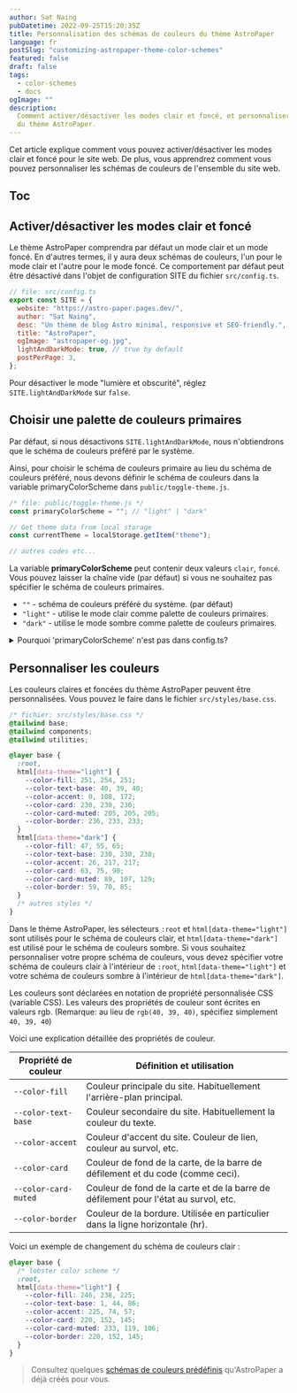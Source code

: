 ```yaml
---
author: Sat Naing
pubDatetime: 2022-09-25T15:20:35Z
title: Personnalisation des schémas de couleurs du thème AstroPaper
language: fr
postSlug: "customizing-astropaper-theme-color-schemes"
featured: false
draft: false
tags:
  - color-schemes
  - docs
ogImage: ""
description:
  Comment activer/désactiver les modes clair et foncé, et personnaliser les jeux de couleurs
  du thème AstroPaper.
---
```


Cet article explique comment vous pouvez activer/désactiver les modes clair et foncé pour le site web. De plus, vous apprendrez comment vous pouvez personnaliser les schémas de couleurs de l'ensemble du site web.

## Toc

## Activer/désactiver les modes clair et foncé

Le thème AstroPaper comprendra par défaut un mode clair et un mode foncé. En d'autres termes, il y aura deux schémas de couleurs, l'un pour le mode clair et l'autre pour le mode foncé. Ce comportement par défaut peut être désactivé dans l'objet de configuration SITE du fichier `src/config.ts`.

```js
// file: src/config.ts
export const SITE = {
  website: "https://astro-paper.pages.dev/",
  author: "Sat Naing",
  desc: "Un thème de blog Astro minimal, responsive et SEO-friendly.",
  title: "AstroPaper",
  ogImage: "astropaper-og.jpg",
  lightAndDarkMode: true, // true by default
  postPerPage: 3,
};
```

Pour désactiver le mode "lumière et obscurité", réglez `SITE.lightAndDarkMode` sur `false`.

## Choisir une palette de couleurs primaires

Par défaut, si nous désactivons `SITE.lightAndDarkMode`, nous n'obtiendrons que le schéma de couleurs préféré par le système.

Ainsi, pour choisir le schéma de couleurs primaire au lieu du schéma de couleurs préféré, nous devons définir le schéma de couleurs dans la variable primaryColorScheme dans `public/toggle-theme.js`.

```js
/* file: public/toggle-theme.js */
const primaryColorScheme = ""; // "light" | "dark"

// Get theme data from local storage
const currentTheme = localStorage.getItem("theme");

// autres codes etc...
```

La variable **primaryColorScheme** peut contenir deux valeurs `clair`, `foncé`. Vous pouvez laisser la chaîne vide (par défaut) si vous ne souhaitez pas spécifier le schéma de couleurs primaires.

- `""` - schéma de couleurs préféré du système. (par défaut)
- `"light"` - utilise le mode clair comme palette de couleurs primaires.
- `"dark"` - utilise le mode sombre comme palette de couleurs primaires.

<details>
<summary>Pourquoi 'primaryColorScheme' n'est pas dans config.ts?</summary>

> Pour éviter le scintillement des couleurs lors du rechargement de la page, nous devons placer les codes JavaScript de basculement le plus tôt possible lors du chargement de la page. Cela résout le problème du scintillement, mais en contrepartie, nous ne pouvons plus utiliser les importations ESM.

[Cliquez ici](https://docs.astro.build/en/reference/directives-reference/#isinline) pour en savoir plus sur le script Astro `is:inline`.

</details>

## Personnaliser les couleurs

Les couleurs claires et foncées du thème AstroPaper peuvent être personnalisées. Vous pouvez le faire dans le fichier `src/styles/base.css`.

```css
/* fichier: src/styles/base.css */
@tailwind base;
@tailwind components;
@tailwind utilities;

@layer base {
  :root,
  html[data-theme="light"] {
    --color-fill: 251, 254, 251;
    --color-text-base: 40, 39, 40;
    --color-accent: 0, 108, 172;
    --color-card: 230, 230, 230;
    --color-card-muted: 205, 205, 205;
    --color-border: 236, 233, 233;
  }
  html[data-theme="dark"] {
    --color-fill: 47, 55, 65;
    --color-text-base: 230, 230, 230;
    --color-accent: 26, 217, 217;
    --color-card: 63, 75, 90;
    --color-card-muted: 89, 107, 129;
    --color-border: 59, 70, 85;
  }
  /* autres styles */
}
```

Dans le thème AstroPaper, les sélecteurs `:root` et `html[data-theme="light"]` sont utilisés pour le schéma de couleurs clair, et `html[data-theme="dark"]` est utilisé pour le schéma de couleurs sombre. Si vous souhaitez personnaliser votre propre schéma de couleurs, vous devez spécifier votre schéma de couleurs clair à l'intérieur de `:root`, `html[data-theme="light"]` et votre schéma de couleurs sombre à l'intérieur de `html[data-theme="dark"]`.

Les couleurs sont déclarées en notation de propriété personnalisée CSS (variable CSS). Les valeurs des propriétés de couleur sont écrites en valeurs rgb. (Remarque: au lieu de `rgb(40, 39, 40)`, spécifiez simplement `40, 39, 40`)

Voici une explication détaillée des propriétés de couleur.

| Propriété de couleur | Définition et utilisation                                                            |
| -------------------- | ------------------------------------------------------------------------------------ |
| `--color-fill`       | Couleur principale du site. Habituellement l'arrière-plan principal.                 |
| `--color-text-base`  | Couleur secondaire du site. Habituellement la couleur du texte.                      |
| `--color-accent`     | Couleur d'accent du site. Couleur de lien, couleur au survol, etc.                   |
| `--color-card`       | Couleur de fond de la carte, de la barre de défilement et du code (comme ceci).      |
| `--color-card-muted` | Couleur de fond de la carte et de la barre de défilement pour l'état au survol, etc. |
| `--color-border`     | Couleur de la bordure. Utilisée en particulier dans la ligne horizontale (hr).       |

Voici un exemple de changement du schéma de couleurs clair :

```css
@layer base {
  /* lobster color scheme */
  :root,
  html[data-theme="light"] {
    --color-fill: 246, 238, 225;
    --color-text-base: 1, 44, 86;
    --color-accent: 225, 74, 57;
    --color-card: 220, 152, 145;
    --color-card-muted: 233, 119, 106;
    --color-border: 220, 152, 145;
  }
}
```

> Consultez quelques [schémas de couleurs prédéfinis](https://astro-paper.pages.dev/posts/predefined-color-schemes/) qu'AstroPaper a déjà créés pour vous.
